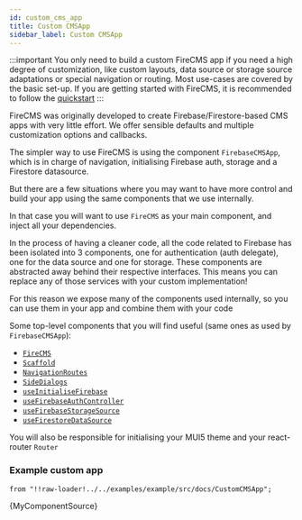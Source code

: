 ```yaml
---
id: custom_cms_app
title: Custom CMSApp
sidebar_label: Custom CMSApp
---
```


:::important
You only need to build a custom FireCMS app if you need a high degree of
customization, like custom layouts, data source or storage source adaptations
or special navigation or routing.
Most use-cases are covered by the basic set-up. If you are getting
started with FireCMS, it is recommended to follow the
[quickstart](quickstart.mdx)
:::

FireCMS was originally developed to create Firebase/Firestore-based CMS apps
with very little effort. We offer sensible defaults and multiple customization
options and callbacks.

The simpler way to use FireCMS is using the component `FirebaseCMSApp`, which
is in charge of navigation, initialising Firebase auth, storage and a
Firestore datasource.

But there are a few situations where you may want to have more control and build
your app using the same components that we use internally.

In that case you will want to use `FireCMS` as your main component, and inject
all your dependencies.

In the process of having a cleaner code, all the code related to Firebase has
been isolated into 3 components, one for authentication (auth delegate), one
for the data source and one for storage. These components are abstracted away
behind their respective interfaces. This means you can replace any of those
services with your custom implementation!

For this reason we expose many of the components used internally, so you can
use them in your app and combine them with your code

Some top-level components that you will find useful (same ones as used
by `FirebaseCMSApp`):
- [`FireCMS`](./api/functions/firecms)
- [`Scaffold`](./api/variables/scaffold)
- [`NavigationRoutes`](./api/variables/NavigationRoutes)
- [`SideDialogs`](./api/functions/SideDialogs)
- [`useInitialiseFirebase`](./api/functions/useinitialisefirebase)
- [`useFirebaseAuthController`](./api/functions/useFirebaseAuthController)
- [`useFirebaseStorageSource`](./api/functions/usefirebasestoragesource)
- [`useFirestoreDataSource`](./api/functions/usefirestoredatasource)

You will also be responsible for initialising your MUI5 theme and your react-router
`Router`



### Example custom app


    from "!!raw-loader!../../examples/example/src/docs/CustomCMSApp";

<CodeBlock language="tsx">{MyComponentSource}</CodeBlock>


